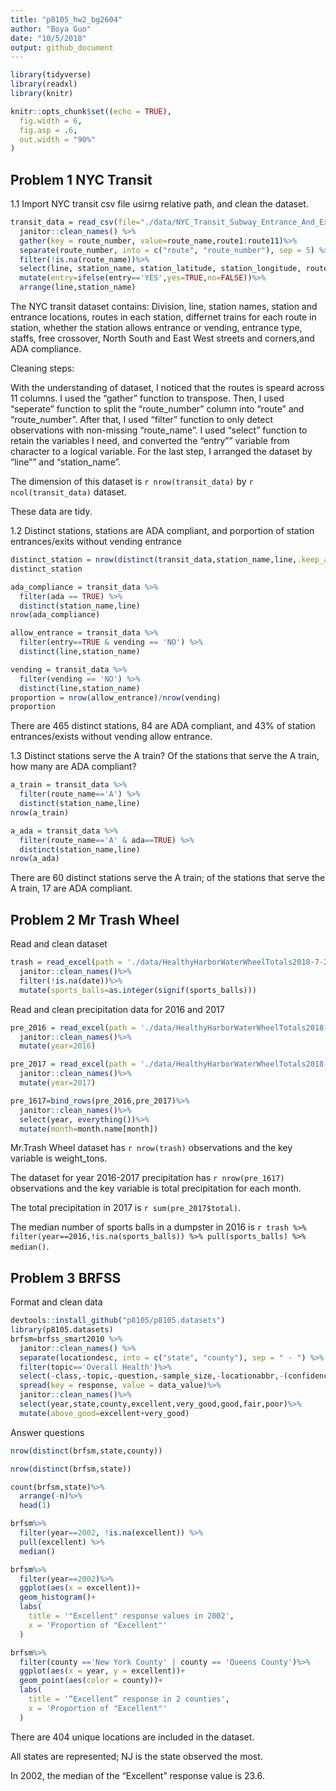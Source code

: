 ```yaml
---
title: "p8105_hw2_bg2604"
author: "Boya Guo"
date: "10/5/2018"
output: github_document
---
```


```r
library(tidyverse)
library(readxl)
library(knitr)
```

```r
knitr::opts_chunk$set((echo = TRUE),
  fig.width = 6,
  fig.asp = .6,
  out.width = "90%"
)
```

## Problem 1 NYC Transit 

1.1 Import NYC transit csv file usirng relative path, and clean the dataset.  

```r
transit_data = read_csv(file="./data/NYC_Transit_Subway_Entrance_And_Exit_Data.csv")%>%
  janitor::clean_names() %>% 
  gather(key = route_number, value=route_name,route1:route11)%>%
  separate(route_number, into = c("route", "route_number"), sep = 5) %>%
  filter(!is.na(route_name))%>%
  select(line, station_name, station_latitude, station_longitude, route_number,route_name, entry, vending, entrance_type, ada)%>%
  mutate(entry=ifelse(entry=='YES',yes=TRUE,no=FALSE))%>%
  arrange(line,station_name)
```

The NYC transit dataset contains: 
Division, line, station names, station and entrance locations, routes in each station, differnet trains for each route in station, whether the station allows entrance or vending, entrance type, staffs, free crossover, North South and East West streets and corners,and ADA compliance.

Cleaning steps: 

With the understanding of dataset, I noticed that the routes is speard across 11 columns. I used the "gather" function to transpose. Then, I used "seperate" function to split the "route_number" column into "route"
and "route_number". After that, I used "filter" function to only detect observations with non-missing "route_name". I used "select" function to retain the variables I need, and converted the "entry"" variable from character to a logical variable. For the last step, I arranged the dataset by "line"" and "station_name". 

The dimension of this dataset is `r nrow(transit_data)` by `r ncol(transit_data)` dataset.

These data are tidy.


1.2 Distinct stations, stations are ADA compliant, and porportion of station entrances/exits without vending entrance  

```r
distinct_station = nrow(distinct(transit_data,station_name,line,.keep_all = TRUE))
distinct_station 

ada_compliance = transit_data %>% 
  filter(ada == TRUE) %>% 
  distinct(station_name,line)
nrow(ada_compliance)

allow_entrance = transit_data %>% 
  filter(entry==TRUE & vending == 'NO') %>% 
  distinct(line,station_name)

vending = transit_data %>% 
  filter(vending == 'NO') %>% 
  distinct(line,station_name)
proportion = nrow(allow_entrance)/nrow(vending)
proportion
```
There are 465 distinct stations, 84 are ADA compliant, and 43% of station entrances/exists without vending allow entrance. 

1.3 Distinct stations serve the A train? Of the stations that serve the A train, how many are ADA compliant?

```r
a_train = transit_data %>% 
  filter(route_name=='A') %>% 
  distinct(station_name,line)
nrow(a_train)

a_ada = transit_data %>% 
  filter(route_name=='A' & ada==TRUE) %>% 
  distinct(station_name,line)
nrow(a_ada)
```

There are 60 distinct stations serve the A train; of the stations that serve the A train, 17 are ADA compliant.

## Problem 2 Mr Trash Wheel 

Read and clean dataset

```r
trash = read_excel(path = './data/HealthyHarborWaterWheelTotals2018-7-28.xlsx',sheet = 'Mr. Trash Wheel',range = cell_cols("A:N"))%>%
  janitor::clean_names()%>%
  filter(!is.na(date))%>%
  mutate(sports_balls=as.integer(signif(sports_balls)))
```

Read and clean precipitation data for 2016 and 2017

```r
pre_2016 = read_excel(path = './data/HealthyHarborWaterWheelTotals2018-7-28.xlsx',sheet = '2016 Precipitation',range = cell_rows(2:14))%>%
  janitor::clean_names()%>%
  mutate(year=2016)

pre_2017 = read_excel(path = './data/HealthyHarborWaterWheelTotals2018-7-28.xlsx',sheet = '2017 Precipitation',range = cell_rows(2:14))%>%
  janitor::clean_names()%>%
  mutate(year=2017)

pre_1617=bind_rows(pre_2016,pre_2017)%>%
  janitor::clean_names()%>%
  select(year, everything())%>%
  mutate(month=month.name[month])
```

Mr.Trash Wheel dataset has `r nrow(trash)`
observations and the key variable is weight_tons.

The dataset for year 2016-2017 precipitation has `r nrow(pre_1617)` observations and the key variable is total precipitation for each month. 

The total precipitation in 2017 is `r sum(pre_2017$total)`.

The median number of sports balls in a dumpster in 2016 is `r trash %>% filter(year==2016,!is.na(sports_balls)) %>% pull(sports_balls) %>% median()`.

## Problem 3 BRFSS

Format and clean data 

```r
devtools::install_github("p8105/p8105.datasets")
library(p8105.datasets)
brfsm=brfss_smart2010 %>% 
  janitor::clean_names() %>%
  separate(locationdesc, into = c("state", "county"), sep = " - ") %>%
  filter(topic=='Overall Health')%>%
  select(-class,-topic,-question,-sample_size,-locationabbr,-(confidence_limit_low:geo_location))%>%
  spread(key = response, value = data_value)%>%
  janitor::clean_names()%>%
  select(year,state,county,excellent,very_good,good,fair,poor)%>%
  mutate(above_good=excellent+very_good)
```

Answer questions 

```r
nrow(distinct(brfsm,state,county))

nrow(distinct(brfsm,state))

count(brfsm,state)%>%
  arrange(-n)%>%
  head(1)

brfsm%>%
  filter(year==2002, !is.na(excellent)) %>% 
  pull(excellent) %>% 
  median()

brfsm%>%
  filter(year==2002)%>%
  ggplot(aes(x = excellent))+ 
  geom_histogram()+
  labs(
    title = '"Excellent" response values in 2002',
    x = 'Proportion of "Excellent"'
  )

brfsm%>%
  filter(county =='New York County' | county == 'Queens County')%>%
  ggplot(aes(x = year, y = excellent))+ 
  geom_point(aes(color = county))+
  labs(
    title = '“Excellent” response in 2 counties',
    x = 'Proportion of "Excellent"'
  )
```

There are 404 unique locations are included in the dataset. 

All states are represented; NJ is the state observed the most.  

In 2002, the median of the “Excellent” response value is 23.6.
